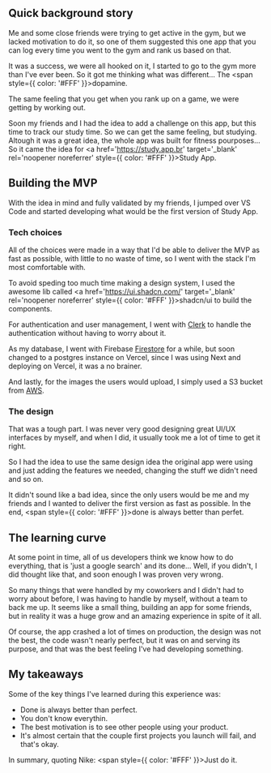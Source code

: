 ## Quick background story

Me and some close friends were trying to get active in the gym, but we lacked
motivation to do it, so one of them suggested this one app that you can log
every time you went to the gym and rank us based on that.

It was a success, we were all hooked on it, I started to go to the gym more than
I've ever been. So it got me thinking what was different... The <span style={{ color: '#FFF' }}>dopamine</span>.

The same feeling that you get when you rank up on a game, we were getting by working out.

Soon my friends and I had the idea to add a challenge on this app, but this time to track our study time. So we can get
the same feeling, but studying. Altough it was a great idea, the whole app was
built for fitness pourposes... So it came the idea for <a href='https://study.app.br' target='_blank' rel='noopener noreferrer' style={{ color: '#FFF' }}>Study App</a>.

## Building the MVP

With the idea in mind and fully validated by my friends, I jumped over VS Code and started developing what would be the
first version of Study App.

### Tech choices

All of the choices were made in a way that I'd be able to deliver the MVP as fast as possible, with little to no waste
of time, so I went with the stack I'm most comfortable with.

To avoid speding too much time making a design system, I used the awesome lib called
<a href='https://ui.shadcn.com/' target='_blank' rel='noopener noreferrer' style={{ color: '#FFF' }}>shadcn/ui</a>
to build the components.

For authentication and user management, I went with
<a href='https://clerk.com/' target='_blank' rel='noopener noreferrer'>Clerk</a>
to handle the authentication without having to worry about it.

As my database, I went with Firebase
<a href='https://firebase.google.com/docs/firestore' target='_blank' rel='noopener noreferrer'>Firestore</a>
for a while, but soon changed to a postgres instance on Vercel, since I was using
Next and deploying on Vercel, it was a no brainer.

And lastly, for the images the users would upload, I simply used a S3 bucket from
<a href='https://aws.amazon.com/s3/' target='_blank' rel='noopener noreferrer'>AWS</a>.

### The design

That was a tough part. I was never very good designing great UI/UX interfaces by myself,
and when I did, it usually took me a lot of time to get it right.

So I had the idea to use the same design idea the original app were using and just
adding the features we needed, changing the stuff we didn't need and so on.

It didn't sound like a bad idea, since the only users would be me and my friends
and I wanted to deliver the first version as fast as possible. In the end,
<span style={{ color: '#FFF' }}>done is always better than perfet</span>.

## The learning curve

At some point in time, all of us developers think we know how to do everything, that is 'just a google search' and its done...
Well, if you didn't, I did thought like that, and soon enough I was proven very wrong.

So many things that were handled by my coworkers and I didn't had to worry about before, I was having to handle by myself,
without a team to back me up. It seems like a small thing, building an app for some friends, but in reality it was a huge
grow and an amazing experience in spite of it all.

Of course, the app crashed a lot of times on production, the design was not the best, the code wasn't nearly perfect, but
it was on and serving its purpose, and that was the best feeling I've had developing something.

## My takeaways

Some of the key things I've learned during this experience was:

- Done is always better than perfect.
- You don't know everythin.
- The best motivation is to see other people using your product.
- It's almost certain that the couple first projects you launch will fail, and that's okay.

In summary, quoting Nike: <span style={{ color: '#FFF' }}>Just do it</span>.